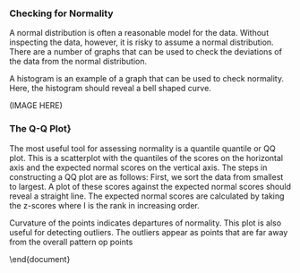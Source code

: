 

### Checking for Normality

A normal distribution is often a reasonable model for the data. Without inspecting the data, however, it is risky to assume a normal distribution. There are a number of graphs that can be used to check the deviations of the data from the normal distribution. 

A histogram is an example of a graph that can be used to check normality. Here, the histogram should reveal a bell shaped curve. 

(IMAGE HERE)

### The Q-Q Plot}



The most useful tool for assessing normality is a quantile quantile or QQ plot. This is a scatterplot with the quantiles of the scores on the horizontal axis and the expected normal scores on the vertical axis. The steps in constructing a QQ plot are as follows: First, we sort the data from smallest to largest. A plot of these scores against the expected normal scores should reveal a straight line. The expected normal scores are calculated by taking the z-scores  where I is the rank in increasing order.

Curvature of the points indicates departures of normality. This plot is also useful for detecting outliers. The outliers appear as points that are far away from the overall pattern op points


\end{document}
